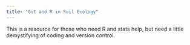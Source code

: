 ```yaml
---
title: "Git and R in Soil Ecology"
---
```


This is a resource for those who need R and stats help, but need a little demystifying of coding and version control. 
